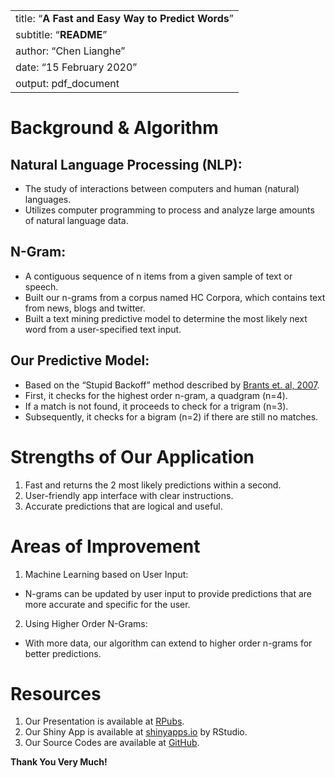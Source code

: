 
---
title: "**A Fast and Easy Way to Predict Words**"
subtitle: "**README**"
author: "Chen Lianghe"
date: "15 February 2020"
output: pdf_document
---

# Background & Algorithm

## Natural Language Processing (NLP):

- The study of interactions between computers and human (natural) languages.
- Utilizes computer programming to process and analyze large amounts of natural language data.

## N-Gram:

- A contiguous sequence of n items from a given sample of text or speech.
- Built our n-grams from a corpus named HC Corpora, which contains text from news, blogs and twitter.
- Built a text mining predictive model to determine the most likely next word from a user-specified text input.

## Our Predictive Model:

- Based on the “Stupid Backoff” method described by [Brants et. al, 2007](https://www.aclweb.org/anthology/D07-1090.pdf).
- First, it checks for the highest order n-gram, a quadgram (n=4).
- If a match is not found, it proceeds to check for a trigram (n=3).
- Subsequently, it checks for a bigram (n=2) if there are still no matches.

# Strengths of Our Application

1. Fast and returns the 2 most likely predictions within a second.
2. User-friendly app interface with clear instructions.
3. Accurate predictions that are logical and useful.

# Areas of Improvement

1. Machine Learning based on User Input:
  - N-grams can be updated by user input to provide predictions that are more accurate and specific for the user.
2. Using Higher Order N-Grams:
  - With more data, our algorithm can extend to higher order n-grams for better predictions.

# Resources

1. Our Presentation is available at [RPubs](https://rpubs.com/chenlianghe/575007).
1. Our Shiny App is available at [shinyapps.io](https://chenlianghe.shinyapps.io/Word-Prediction/) by RStudio.
2. Our Source Codes are available at [GitHub](https://github.com/Lianghe-Chen/Data-Science-Capstone-Final-Project-Submission.git).

**Thank You Very Much!**
